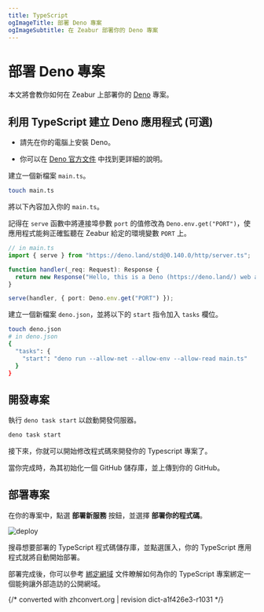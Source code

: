 ```yaml
---
title: TypeScript
ogImageTitle: 部署 Deno 專案
ogImageSubtitle: 在 Zeabur 部署你的 Deno 專案
---
```


# 部署 Deno 專案

本文將會教你如何在 Zeabur 上部署你的 [Deno](https://deno.land/) 專案。

## 利用 TypeScript 建立 Deno 應用程式 (可選)

- 請先在你的電腦上安裝 Deno。

- 你可以在 [Deno 官方文件](https://deno.land/manual/getting_started/installation) 中找到更詳細的說明。

建立一個新檔案 `main.ts`。

```bash
touch main.ts
```

將以下內容加入你的 `main.ts`。

記得在 `serve` 函數中將連接埠參數 `port` 的值修改為 `Deno.env.get("PORT")`，使應用程式能夠正確監聽在 Zeabur 給定的環境變數 `PORT` 上。

```typescript
// in main.ts
import { serve } from "https://deno.land/std@0.140.0/http/server.ts";

function handler(_req: Request): Response {
  return new Response("Hello, this is a Deno (https://deno.land/) web app deployed on Zeabur (https://zeabur.com)");
}

serve(handler, { port: Deno.env.get("PORT") });
```

建立一個新檔案 `deno.json`，並將以下的 `start` 指令加入 `tasks` 欄位。

```bash
touch deno.json
# in deno.json
{
  "tasks": {
    "start": "deno run --allow-net --allow-env --allow-read main.ts"
  }
}
```

## 開發專案

執行 `deno task start` 以啟動開發伺服器。

```bash
deno task start
```

接下來，你就可以開始修改程式碼來開發你的 Typescript 專案了。

當你完成時，為其初始化一個 GitHub 儲存庫，並上傳到你的 GitHub。

## 部署專案

在你的專案中，點選 **部署新服務**  按鈕，並選擇 **部署你的程式碼**。

![deploy](/deploy/common/select-service.en-US.png)

搜尋想要部署的 TypeScript 程式碼儲存庫，並點選匯入，你的 TypeScript 應用程式就將自動開始部署。

部署完成後，你可以參考 [綁定網域](..//deploy/domain-binding) 文件瞭解如何為你的 TypeScript 專案綁定一個能夠讓外部造訪的公開網域。

{/* converted with zhconvert.org | revision dict-a1f426e3-r1031 */}
